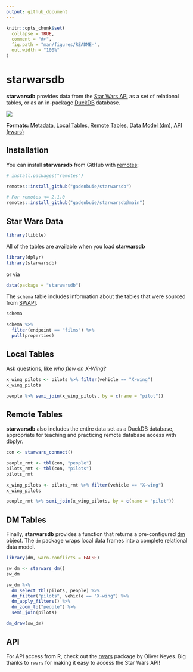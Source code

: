```yaml
---
output: github_document
---
```


<!-- README.md is generated from README.Rmd. Please edit that file -->

```r
knitr::opts_chunk$set(
  collapse = TRUE,
  comment = "#>",
  fig.path = "man/figures/README-",
  out.width = "100%"
)
```

[swapi]: https://swapi.dev
[rwars]: https://github.com/Ironholds/rwars
[dbplyr]: https://dbplyr.tidyverse.org/
[dm]: https://krlmlr.github.io/dm/
[duckdb]: https://duckdb.org

# starwarsdb

<!-- badges: start -->
<!-- badges: end -->

**starwarsdb** provides data from the [Star Wars API][swapi] as a set of relational tables, or as an in-package [DuckDB] database.

![](`r knitr::fig_chunk("starwars-data-model", "png")`)

**Formats:** 
[Metadata](#star-wars-data),
[Local Tables](#local-tables),
[Remote Tables](#remote-tables),
[Data Model (dm)](#dm-tables),
[API (rwars)](#api)

## Installation

You can install **starwarsdb** from GitHub with [remotes](https://remotes.r-lib.org):

``` r
# install.packages("remotes")

remotes::install_github("gadenbuie/starwarsdb")

# For remotes <= 2.1.0
remotes::install_github("gadenbuie/starwarsdb@main")
```

## Star Wars Data

```r
library(tibble)
```

All of the tables are available when you load **starwarsdb**

```r
library(dplyr)
library(starwarsdb)
```

or via

```r
data(package = "starwarsdb")
```

The `schema` table includes information about the tables that were sourced from [SWAPI].

```r
schema
```

```r
schema %>% 
  filter(endpoint == "films") %>% 
  pull(properties)
```

## Local Tables

Ask questions, like _who flew an X-Wing?_

```r
x_wing_pilots <- pilots %>% filter(vehicle == "X-wing")
x_wing_pilots

people %>% semi_join(x_wing_pilots, by = c(name = "pilot"))
```

## Remote Tables

**starwarsdb** also includes the entire data set as a DuckDB database,
appropriate for teaching and practicing remote database access with [dbplyr].

```r
con <- starwars_connect()

people_rmt <- tbl(con, "people")
pilots_rmt <- tbl(con, "pilots")
pilots_rmt

x_wing_pilots <- pilots_rmt %>% filter(vehicle == "X-wing")
x_wing_pilots

people_rmt %>% semi_join(x_wing_pilots, by = c(name = "pilot"))
```

## DM Tables

Finally, **starwarsdb** provides a function that returns a pre-configured [dm] object.
The `dm` package wraps local data frames into a complete relational data model.

```r
library(dm, warn.conflicts = FALSE)

sw_dm <- starwars_dm()
sw_dm

sw_dm %>%
  dm_select_tbl(pilots, people) %>%
  dm_filter("pilots", vehicle == "X-wing") %>%
  dm_apply_filters() %>%
  dm_zoom_to("people") %>%
  semi_join(pilots)
```

```r
dm_draw(sw_dm)
```

## API

For API access from R, check out the [rwars] package by Oliver Keyes.
Big thanks to `rwars` for making it easy to access the Star Wars API!
